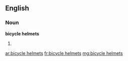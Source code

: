 ==English==

===Noun===
'''bicycle helmets'''

# {{plural of|[[bicycle helmet]]}}

[[ar:bicycle helmets]]
[[fr:bicycle helmets]]
[[mg:bicycle helmets]]